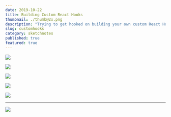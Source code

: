 ```yaml
---
date: 2019-10-22
title: Building Custom React Hooks
thumbnail: ./thumb@2x.png
description: "Trying to get hooked on building your own custom React Hooks?"
slug: customhooks
category: sketchnotes
published: true
featured: true
---
```



<SketchesContainer>

![](./customhooks-1.png)

![](./customhooks-2.png)

![](./customhooks-3.png)

![](./customhooks-4.png)

![](./customhooks-5.png)

---

<FullSketchnote coursename="Shareable Custom Hooks in React" courselink="https://egghead.io/courses/shareable-custom-hooks-in-react">

![](./customhooks-mini.png)

</FullSketchnote>

</SketchesContainer>